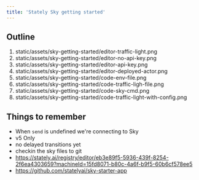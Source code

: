 ```yaml
---
title: 'Stately Sky getting started'
---
```


## Outline

1. static/assets/sky-getting-started/editor-traffic-light.png
2. static/assets/sky-getting-started/editor-no-api-key.png
3. static/assets/sky-getting-started/editor-api-key.png
4. static/assets/sky-getting-started/editor-deployed-actor.png
5. static/assets/sky-getting-started/code-env-file.png
6. static/assets/sky-getting-started/code-traffic-ligh-file.png
7. static/assets/sky-getting-started/code-sky-cmd.png
8. static/assets/sky-getting-started/code-traffic-light-with-config.png

## Things to remember

- When `send` is undefined we're connecting to Sky
- v5 Only
- no delayed transitions yet
- checkin the sky files to git
- https://stately.ai/registry/editor/eb3e89f5-5936-439f-8254-2f6ea4303659?machineId=15fd8071-b80c-4a6f-b9f5-60b6cf578ee5
- https://github.com/statelyai/sky-starter-app
